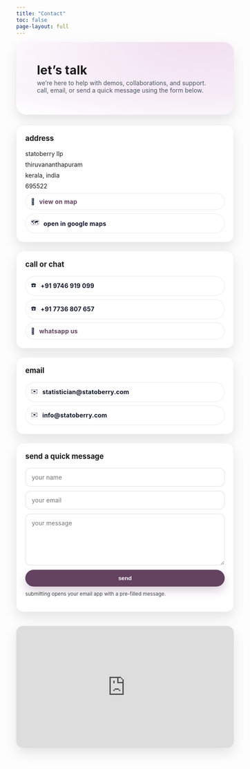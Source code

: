 ---
title: "Contact"
toc: false
page-layout: full
---

```{=html}
<style>
  :root{
    --brand:#634360; --brand-100:#f0ddef; --text:#0f172a;
    --radius:16px; --shadow:0 12px 28px rgba(0,0,0,.10);
  }

  .contact-hero{
    border-radius: 24px;
    background:
      radial-gradient(900px 420px at 85% -10%, var(--brand-100), transparent 60%),
      linear-gradient(180deg,#ffffff,#faf7fb 70%,#ffffff);
    padding: clamp(24px,5vw,56px);
    margin: 8px 0 24px;
    box-shadow: var(--shadow);
  }
  .contact-hero h1{ margin:0 0 .25rem 0; font-weight:700; letter-spacing:.2px; }
  .contact-hero p{ margin:0; color:#4b5563; max-width:70ch; }

  .contact-grid{
    display:grid; gap:20px;
    grid-template-columns: repeat(auto-fit, minmax(280px, 1fr));
    margin: 1rem 0 2rem;
  }
  .card{
    background:#fff; border:1px solid rgba(0,0,0,.06);
    border-radius: var(--radius); padding:20px; box-shadow: var(--shadow);
  }
  .card h3{ margin-top:0; font-size:1.05rem; }
  .row{ display:flex; flex-direction:column; gap:8px; }
  .pill{
    display:inline-flex; align-items:center; gap:10px;
    border:1px solid rgba(0,0,0,.08); padding:10px 12px; border-radius:999px;
    text-decoration:none; color:var(--text); background:#fff;
    transition: transform .15s ease, box-shadow .15s ease, border-color .15s ease;
  }
  .pill:hover{ transform: translateY(-2px); box-shadow:0 10px 18px rgba(0,0,0,.10); border-color: rgba(0,0,0,.15);}
  .pill strong{ letter-spacing:.2px; }
  .accent{ color: var(--brand); }

  /* form */
  .form{ display:grid; gap:10px; }
  .form input, .form textarea{
    width:100%; border:1px solid rgba(0,0,0,.12); border-radius:12px;
    padding:12px 14px; font:inherit; outline:none; background:#fff;
  }
  .form textarea{ min-height:120px; resize:vertical; }
  .btn{
    display:inline-block; border:none; border-radius:999px;
    padding:12px 18px; background:var(--brand); color:#fff; font-weight:600; cursor:pointer;
    box-shadow:0 10px 20px rgba(99,67,96,.25);
  }
  .btn:hover{ filter:brightness(0.97); }

  /* map */
  .map-wrap{ border-radius: 16px; overflow:hidden; box-shadow: var(--shadow); }
  .map{ width:100%; aspect-ratio: 16 / 9; border:0; }

  /* dark mode */
  .quarto-dark .card, .quarto-dark .contact-hero{ background:#14161a; border-color:rgba(255,255,255,.06); color:#e7e8ea; }
  .quarto-dark .contact-hero p{ color:#c9c9c9; }
  .quarto-dark .pill{ background:#0f1115; color:#e7e8ea; border-color:rgba(255,255,255,.08); }
  .quarto-dark .form input, .quarto-dark .form textarea{ background:#0f1115; color:#e7e8ea; border-color:rgba(255,255,255,.08); }
  .quarto-dark .map-wrap{ box-shadow:none; }
</style>

<div class="contact-hero">
  <h1>let’s talk</h1>
  <p>we’re here to help with demos, collaborations, and support. call, email, or send a quick message using the form below.</p>
</div>

<div class="contact-grid">
  <!-- address -->
  <div class="card">
    <h3>address</h3>
    <div class="row">
      <div>statoberry llp</div>
      <div>thiruvananthapuram</div>
      <div>kerala, india</div>
      <div>695522</div>
      <a class="pill" href="#map" aria-label="view on map">
        <span>📍</span><strong class="accent">view on map</strong>
      </a>
      <!-- direct google maps link with your exact coordinates -->
      <a class="pill" href="https://www.google.com/maps?q=8.444145,76.975816&z=16" target="_blank" rel="noopener">
        <span>🗺️</span><strong>open in google maps</strong>
      </a>
    </div>
  </div>

  <!-- call & whatsapp -->
  <div class="card">
    <h3>call or chat</h3>
    <div class="row">
      <a class="pill" href="tel:+919746919099"><span>☎️</span><strong>+91 9746 919 099</strong></a>
      <a class="pill" href="tel:+917736807657"><span>☎️</span><strong>+91 7736 807 657</strong></a>
      <a class="pill" href="https://wa.me/919746919099?text=Hello%20Statoberry" target="_blank" rel="noopener"><span>💬</span><strong class="accent">whatsapp us</strong></a>
    </div>
  </div>

  <!-- email -->
  <div class="card">
    <h3>email</h3>
    <div class="row">
      <a class="pill" href="mailto:statistician@statoberry.com"><span>✉️</span><strong>statistician@statoberry.com</strong></a>
      <a class="pill" href="mailto:info@statoberry.com"><span>✉️</span><strong>info@statoberry.com</strong></a>
    </div>
  </div>

  <!-- quick message form (opens your mail app via a generated mailto link) -->
  <div class="card">
    <h3>send a quick message</h3>
    <form class="form" id="contact-form">
      <input type="text" id="name" name="name" placeholder="your name" required>
      <input type="email" id="email" name="email" placeholder="your email" required>
      <textarea id="message" name="message" placeholder="your message" required></textarea>
      <button type="submit" class="btn">send</button>
      <small style="opacity:.8;">submitting opens your email app with a pre-filled message.</small>
    </form>
    <!-- hidden anchor used to trigger the mail app more reliably -->
    <a id="mailto-link" href="#" style="display:none;" rel="noopener"></a>
  </div>
</div>

<!-- map centered on your precise coordinates -->
<div id="map" class="map-wrap">
  <iframe
    class="map"
    title="statoberry llp on map"
    src="https://www.google.com/maps?q=8.444145,76.975816&z=16&output=embed"
    loading="lazy"
    referrerpolicy="no-referrer-when-downgrade">
  </iframe>
</div>

<script>
  // simple mailto composer with a hidden anchor for better cross-browser behavior
  document.getElementById('contact-form').addEventListener('submit', function(e){
    e.preventDefault();

    const nameRaw = document.getElementById('name').value.trim();
    const emailRaw = document.getElementById('email').value.trim();
    const msgRaw = document.getElementById('message').value.trim();

    if(!nameRaw || !emailRaw || !msgRaw) return; // guard

    const subject = `New enquiry from ${nameRaw} (${emailRaw})`;
    const body =
`Name: ${nameRaw}
Email: ${emailRaw}

Message:
${msgRaw}`;

    const mailto = `mailto:info@statoberry.com?cc=statistician@statoberry.com&subject=${encodeURIComponent(subject)}&body=${encodeURIComponent(body)}`;

    const link = document.getElementById('mailto-link');
    link.setAttribute('href', mailto);

    // some browsers handle window.location on mailto inconsistently; clicking an <a> is more reliable
    link.click();
  });
</script>
```
